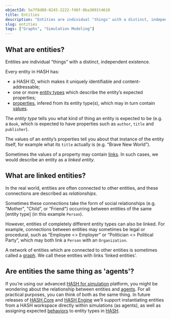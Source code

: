 ```yaml
---
objectId: 5e7f8d88-0245-2222-f46f-0ba3091t4616
title: Entities
description: "Entities are individual ‘things’ with a distinct, independent existence."
slug: entities
tags: ["Graphs", "Simulation Modeling"]
---
```


## What are entities?

Entities are individual “things” with a distinct, independent existence.

Every entity in HASH has:

- a HASH ID, which makes it uniquely identifiable and content-addressable;
- one or more [entity types](https://hash.ai/glossary/entity-type) which describe the entity’s expected properties;
- [properties](https://hash.ai/glossary/properties), infered from its entity type(s), which may in turn contain [values](https://hash.ai/glossary/values).

The _entity type_ tells you what kind of thing an entity is expected to be (e.g. a `Book`, which is expected to have properties such as `author`, `title` and `publisher`).

The values of an entity’s properties tell you about that instance of the entity itself, for example what its `title` actually is (e.g. “Brave New World”).

Sometimes the values of a property may contain [links](https://hash.ai/glossary/links). In such cases, we would describe an entity as a _linked entity_.

## What are linked entities?

In the real world, entities are often connected to other entities, and these connections are described as _relationships_.

Sometimes these connections take the form of social relationships (e.g. “Mother", "Child”, or “Friend") occurring between entities of the same [entity type] (in this example `Person`).

However, entities of completely different entity types can also be linked. For example, connections between entities may sometimes be legal or procedural, such as “Employee \<\> Employer” or “Politician \<\> Political Party”, which may both link a `Person` with an `Organization`.

A network of entities which are connected to other entities is sometimes called a [graph](https://hash.ai/glossary/graphs). We call these entities with links ‘linked entities’.

## Are entities the same thing as 'agents'?

If you’re using our advanced [HASH for simulation](https://simulation.hash.ai/index) platform, you might be wondering about the relationship between entities and [agents](https://hash.ai/glossary/agent-based-modeling). For all practical purposes, you can think of both as the same thing. In future releases of [HASH Core](https://hash.ai/platform/core) and [HASH Engine](https://hash.ai/platform/engine) we’ll support instantiating entities from a HASH workspace directly within simulations (as agents), as well as assigning expected [behaviors](https://hash.dev/docs/simulations/creating-simulations/behaviors) to entity types in [HASH](https://hash.ai/platform/hash).
